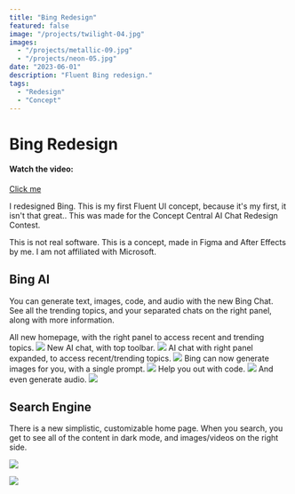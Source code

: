 ```yaml
---
title: "Bing Redesign"
featured: false
image: "/projects/twilight-04.jpg"
images:
  - "/projects/metallic-09.jpg"
  - "/projects/neon-05.jpg"
date: "2023-06-01"
description: "Fluent Bing redesign."
tags:
  - "Redesign"
  - "Concept"
---
```


# Bing Redesign

#### Watch the video:

[Click me](https://www.youtube.com/watch?v=8ubHW9GZZec)

I redesigned Bing. This is my first Fluent UI concept, because it's my first, it isn't that great.. This was made for the Concept Central AI Chat Redesign Contest.

This is not real software. This is a concept, made in Figma and After Effects by me. I am not affiliated with Microsoft.

## Bing AI

You can generate text, images, code, and audio with the new Bing Chat. See all the trending topics, and your separated chats on the right panel, along with more information.

All new homepage, with the right panel to access recent and trending topics.
![](https://i.imgur.com/Bo4UvD4.png)
New AI chat, with top toolbar.
![](https://i.imgur.com/1vqK0hk.png)
AI chat with right panel expanded, to access recent/trending topics.
![](https://i.imgur.com/tieUZxa.png)
Bing can now generate images for you, with a single prompt.
![](https://i.imgur.com/Xt85T6e.png)
Help you out with code.
![](https://i.imgur.com/93Y5kpU.png)
And even generate audio.
![](https://i.imgur.com/ln9x7ny.png)

## Search Engine

There is a new simplistic, customizable home page. When you search, you get to see all of the content in dark mode, and images/videos on the right side.

![](https://i.imgur.com/8aRZRdM.png)

![](https://i.imgur.com/sNgXx1x.png)
